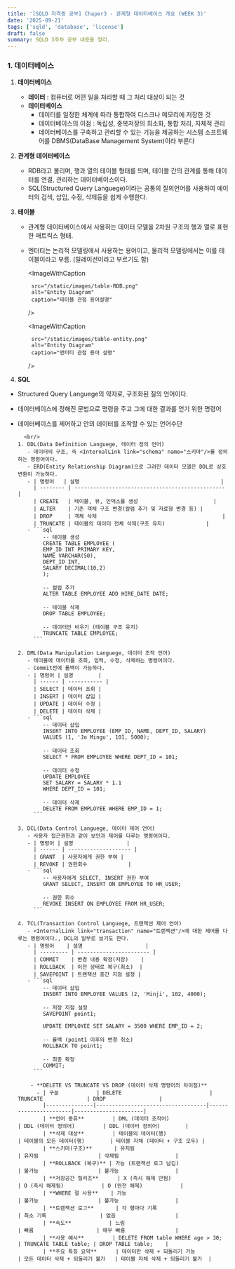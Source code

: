```yaml
---
title: '[SQLD 자격증 공부] Chaper3 - 관계형 데이터베이스 개요 (WEEK 3)'
date: '2025-09-21'
tags: ['sqld', 'database', 'license']
draft: false
summary: SQLD 3주차 공부 내용을 정리.
---
```



### 1. 데이터베이스

1.  **데이터베이스**
    - **데이터** : 컴퓨터로 어떤 일을 처리할 때 그 처리 대상이 되는 것
    - **데이터베이스**
      - 데이터를 일정한 체계에 따라 통합하여 디스크나 메모리에 저장한 것
      - 데이터베이스의 이점 : 독립성, 중복저장의 최소화, 통합 처리, 자체적 관리
      - 데이터베이스를 구축하고 관리할 수 있는 기능을 제공하는 시스템 소프트웨어를 DBMS(DataBase Management System)이라 부른다

2.  **관계형 데이터베이스**
    - RDB라고 불리며, 행과 열의 테이블 형태를 띄며, 테이블 간의 관계를 통해 데이터를 연결, 관리하는 데이터베이스이다.
    - SQL(Structured Query Languege)이라는 공통의 질의언어를 사용하여 에이터의 검색, 삽입, 수정, 삭제등을 쉽게 수행한다.

3.  **테이블**
    - 관계형 데이터베이스에서 사용하는 데이터 모델을 2차원 구조의 행과 열로 표현한 매트릭스 형태.
    - 엔터티는 논리적 모델링에서 사용하는 용어이고, 물리적 모델링에서는 이를 테이블이라고 부름. (릴레이션이라고 부르기도 함)

       <ImageWithCaption

           src="/static/images/table-RDB.png"
           alt="Entity Diagram"
           caption="테이블 관점 용어설명"

      />

       <ImageWithCaption

           src="/static/images/table-entity.png"
           alt="Entity Diagram"
           caption="엔터티 관점 용어 설명"

      />

4.  **SQL**

- Structured Query Languege의 약자로, 구조화된 질의 언어이다.
- 데이터베이스에 정해진 문법으로 명령을 주고 그에 대한 결과를 얻기 위한 명령어
- 데이터베이스를 제어하고 안의 데이터를 조작할 수 있는 언어수단

        <br/>
      1. DDL(Data Definition Languege, 데이터 정의 언어)
         - 데이터의 구조, 즉 <InternalLink link="schema" name="스키마"/>를 정의하는 명령어이다.
         - ERD(Entity Relationship Diagram)으로 그려진 데이터 모델은 DDL로 상호 변환이 가능하다.
         - | 명령어   | 설명                                             |
           | -------- | ------------------------------------------------ |
           | CREATE   | 테이블, 뷰, 인덱스를 생성                        |
           | ALTER    | 기존 객체 구조 변경(칼럼 추가 및 자료형 변경 등) |
           | DROP     | 객체 삭제                                        |
           | TRUNCATE | 테이블의 데이터 전체 삭제(구조 유지)             |
         - ```sql
              -- 테이블 생성
              CREATE TABLE EMPLOYEE (
              EMP_ID INT PRIMARY KEY,
              NAME VARCHAR(50),
              DEPT_ID INT,
              SALARY DECIMAL(10,2)
              );

              -- 컬럼 추가
              ALTER TABLE EMPLOYEE ADD HIRE_DATE DATE;

              -- 테이블 삭제
              DROP TABLE EMPLOYEE;

              -- 데이터만 비우기 (테이블 구조 유지)
              TRUNCATE TABLE EMPLOYEE;
           ```

      2. DML(Data Manipulation Languege, 데이터 조작 언어)
         - 테이블에 데이터를 조회, 입력, 수정, 삭제하는 명령어이다.
         - Commit전에 롤백이 가능하다.
         - | 명령어 | 설명        |
           | ------ | ----------- |
           | SELECT | 데이터 조회 |
           | INSERT | 데이터 삽입 |
           | UPDATE | 데이터 수정 |
           | DELETE | 데이터 삭제 |
         - ```sql
              -- 데이터 삽입
              INSERT INTO EMPLOYEE (EMP_ID, NAME, DEPT_ID, SALARY)
              VALUES (1, 'Jo Mingu', 101, 5000);

              -- 데이터 조회
              SELECT * FROM EMPLOYEE WHERE DEPT_ID = 101;

              -- 데이터 수정
              UPDATE EMPLOYEE
              SET SALARY = SALARY * 1.1
              WHERE DEPT_ID = 101;

              -- 데이터 삭제
              DELETE FROM EMPLOYEE WHERE EMP_ID = 1;
           ```

      3. DCL(Data Control Languege, 데이터 제어 언어)
         - 사용자 접근권한과 같이 보안과 제어를 다루는 명령어이다.
         - | 명령어 | 설명                 |
           | ------ | -------------------- |
           | GRANT  | 사용자에게 권한 부여 |
           | REVOKE | 권한회수             |
         - ```sql
              -- 사용자에게 SELECT, INSERT 권한 부여
              GRANT SELECT, INSERT ON EMPLOYEE TO HR_USER;

              -- 권한 회수
              REVOKE INSERT ON EMPLOYEE FROM HR_USER;
           ```

      4. TCL(Transaction Control Languege, 트랜젝션 제어 언어)
         - <InternalLink link="transaction" name="트랜젝션"/>에 대한 제어를 다루는 명령어이다., DCL의 일부로 보기도 한다.
         - | 명령어    | 설명                    |
           | --------- | ----------------------- |
           | COMMIT    | 변경 내용 확정(저장)    |
           | ROLLBACK  | 이전 상태로 복구(최소)  |
           | SAVEPOINT | 트랜잭션 중간 지점 설정 |
         - ```sql
              -- 데이터 삽입
              INSERT INTO EMPLOYEE VALUES (2, 'Minji', 102, 4000);

              -- 저장 지점 설정
              SAVEPOINT point1;

              UPDATE EMPLOYEE SET SALARY = 3500 WHERE EMP_ID = 2;

              -- 롤백 (point1 이후의 변경 취소)
              ROLLBACK TO point1;

              -- 최종 확정
              COMMIT;
           ```

          - **DELETE VS TRUNCATE VS DROP (데이터 삭제 명령어의 차이점)**
            - | 구분            | DELETE                            | TRUNCATE              | DROP                 |
              |---------------|-----------------------------------|-----------------------|----------------------|
              | **언어 종류**         | DML (데이터 조작어)                     | DDL (데이터 정의어)         | DDL (데이터 정의어)        |
              | **삭제 대상**         | 테이블의 데이터(행)                       | 테이블의 모든 데이터(행)        | 테이블 자체 (데이터 + 구조 모두) |
              | **스키마(구조)**       | 유지됨                               | 유지됨                   | 삭제됨                  |
              | **ROLLBACK (복구)** | 가능 (트랜잭션 로그 남김)                   | 불가능                   | 불가능                  |
              | **저장공간 릴리즈**      | X (즉시 해제 안됨)                      | O (즉시 해제됨)            | O (완전 해제)            |
              | **WHERE 절 사용**    | 가능                                | 불가능                   | 불가능                  |
              | **트랜잭션 로그**       | 각 행마다 기록                          | 최소 기록                 | 없음                   |
              | **속도**            | 느림                                | 빠름                    | 매우 빠름                |
              | **사용 예시**         | DELETE FROM table WHERE age > 30; | TRUNCATE TABLE table; | DROP TABLE table;    |
              | **주요 특징 요약**      | 데이터만 삭제 + 되돌리기 가능                 | 모든 데이터 삭제 + 되돌리기 불가   | 테이블 자체 삭제 + 되돌리기 불가  |
